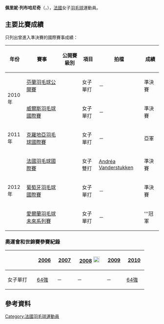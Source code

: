 {{noteTA|G1=Badminton}}
{{Infobox 羽球選手
| playername              = 佩里妮·列布哈尼奇<br />{{lang|fr|Perrine Le Buhanic}}
| image                   = Le Buhanic Perrine.jpg
| size                    = 230px
| caption                 = 
| birth_name              = 
| date_of_birth           = {{birth_date_and_age|1982|2|1}}
| place_of_birth          = {{FRA}}
| height                  = 
| weight                  = 
| event                   = 女子單打、女子雙打、混合雙打
| country                 = {{FRA}}
| years_active            = 
| handedness              = 
| coach                   = 
| highest_ranking         = 第74位（女單）
| date_of_highest_ranking = 2011年9月2日<ref name="ranking">[http://bwfcontent.tournamentsoftware.com/ranking/player.aspx?id=12070&player=108211 BWF World Ranking - Ranking of Perrine LE BUHANIC (50595)]{{en}}</ref>
| current_ranking         = 第660位（女單）
| date_of_current_ranking = 2016年10月13日<ref>[http://bwfcontent.tournamentsoftware.com/ranking/category.aspx?id=12070&category=473 BWF World Ranking - BWF世界排名榜 (10/13/2016) - Women's singles] {{Wayback|url=http://bwfcontent.tournamentsoftware.com/ranking/category.aspx?id=12070&category=473 |date=20170305013423 }}{{en}}</ref>
| played                  = 132勝–152負（女單）<br/>30勝–48負（女雙）<br/>3勝–11負（混雙）
| titles                  = 
| bwf_profile             = 849716D5-4B6E-4FA0-8A8D-6A9398FD76CD
| bwf_id                  = 50595
| updated                 = 2016年10月16日
}}
{{MedalTableTop}}
{{MedalSport | 女子[[羽毛球|羽毛球]]}}
{{MedalCountry | {{FRA}}}}
{{MedalBottom}}
'''佩里妮·列布哈尼奇'''（{{lang-fr|'''Perrine Le Buhanic'''}}，{{bd|1982年|2月1日}}），[[法國|法國]]女子[[羽毛球|羽毛球]]運動員。

==主要比賽成績==
只列出曾進入準決賽的國際賽事成績：
{| class=wikitable style="text-align:center; font-size:small;" 
!width="50"|年份
!width="180"|賽事
!width="80"|公開賽級別
!width="60"|項目
!width="150"|拍檔
!width="50"|成績
|-
!rowspan="2"|2010年
|[[2010年芬蘭羽毛球公開賽|芬蘭羽毛球公開賽]]
|{{BWFIC}}
|女子單打
|－
|bgcolor="#b8860b"|準決賽
|-
|[[2010年威爾斯羽毛球國際賽|威爾斯羽毛球國際賽]]
|{{BWFIS}}
|女子單打
|－
|bgcolor="#b8860b"|準決賽
|-
!rowspan="1"|2011年
|[[2011年克羅地亞羽毛球國際賽|克羅地亞羽毛球國際賽]]
|{{BWFIS}}
|女子單打
|－
|bgcolor="silver"|亞軍
|-
!rowspan="3"|2012年
|[[2012年法國羽毛球國際賽|法國羽毛球國際賽]]
|{{BWFIS}}
|女子雙打
|[[Andréa_Vanderstukken|Andréa Vanderstukken]]
|bgcolor="#b8860b"|準決賽
|-
|[[2012年葡萄牙羽毛球國際賽|葡萄牙羽毛球國際賽]]
|{{BWFIS}}
|女子單打
|－
|bgcolor="#b8860b"|準決賽
|-
|[[2012年愛爾蘭羽毛球未來系列賽|愛爾蘭羽毛球未來系列賽]]
|{{BWFFS}}
|女子單打
|－
|bgcolor="gold"|'''冠軍
|}
{{BWF賽事級別索引}}

===奧運會和世錦賽參賽紀錄===
{| class=wikitable style="text-align:center; font-size:small;" 
!
!width="50"|[[2006年世界羽毛球錦標賽|2006]]
!width="50"|[[2007年世界羽毛球錦標賽|2007]]
!width="80"|[[2008年夏季奧林匹克運動會羽毛球比賽|2008]] [[File:Olympic_rings_without_rims.svg|20px]]
!width="50"|[[2009年世界羽毛球錦標賽|2009]]
!width="50"|[[2010年世界羽毛球錦標賽|2010]]
|-
!width="80"|女子單打
|[[2006年世界羽毛球錦標賽女子單打項目|64強]]
|－
|－
|－
|[[2010年世界羽毛球錦標賽女子單打項目|64強]]
|}

== 參考資料 ==
{{Reflist}}

{{DEFAULTSORT:Le Buhanic, Perrine}}
[[Category:法國羽毛球運動員|Category:法國羽毛球運動員]]